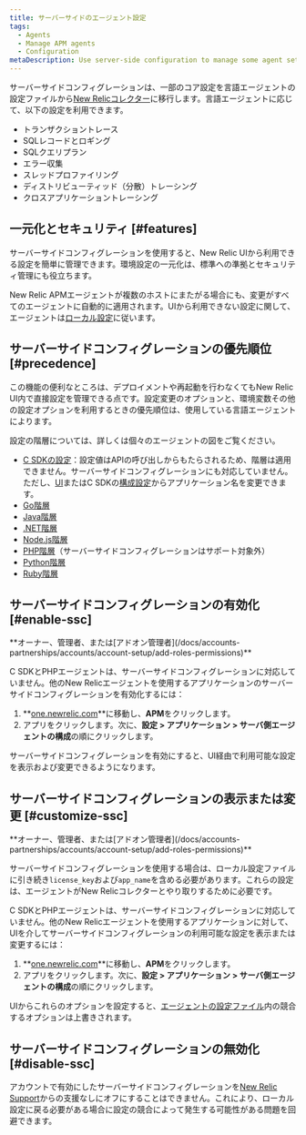 ```yaml
---
title: サーバーサイドのエージェント設定
tags:
  - Agents
  - Manage APM agents
  - Configuration
metaDescription: Use server-side configuration to manage some agent settings via the New Relic UI instead of the config file. Not available for PHP and C SDK.
---
```


サーバーサイドコンフィグレーションは、一部のコア設定を言語エージェントの設定ファイルから[New Relicコレクター](/docs/accounts-partnerships/education/getting-started-new-relic/glossary#collector)に移行します。言語エージェントに応じて、以下の設定を利用できます。

* トランザクショントレース
* SQLレコードとロギング
* SQLクエリプラン
* エラー収集
* スレッドプロファイリング
* ディストリビューティッド（分散）トレーシング
* クロスアプリケーショントレーシング

## 一元化とセキュリティ [#features]

サーバーサイドコンフィグレーションを使用すると、New Relic UIから利用できる設定を簡単に管理できます。環境設定の一元化は、標準への準拠とセキュリティ管理にも役立ちます。

New Relic APMエージェントが複数のホストにまたがる場合にも、変更がすべてのエージェントに自動的に適用されます。UIから利用できない設定に関して、エージェントは[ローカル設定](/docs/agents/manage-apm-agents/configuration/configure-agent)に従います。

## サーバーサイドコンフィグレーションの優先順位 [#precedence]

この機能の便利なところは、デプロイメントや再起動を行わなくてもNew Relic UI内で直接設定を管理できる点です。設定変更のオプションと、環境変数その他の設定オプションを利用するときの優先順位は、使用している言語エージェントによります。

設定の階層については、詳しくは個々のエージェントの図をご覧ください。

* [C SDKの設定](/docs/agents/c-sdk/install-configure/c-sdk-configuration)：設定値はAPIの呼び出しからもたらされるため、階層は適用できません。サーバーサイドコンフィグレーションにも対応していません。ただし、[UI](/docs/agents/c-sdk/install-configure/c-sdk-configuration#change-ui)またはC SDKの[構成設定](/docs/agents/c-sdk/install-configure/c-sdk-configuration#change-app-name)からアプリケーション名を変更できます。
* [Go階層](/docs/agents/go-agent/instrumentation/go-agent-configuration#options)
* [Java階層](/docs/agents/java-agent/configuration/java-agent-configuration-config-file#config-options-precedence)
* [.NET階層](/docs/agents/net-agent/installation-configuration/net-agent-configuration#config-options-precedence)
* [Node.js階層](/docs/agents/nodejs-agent/installation-configuration/configuring-nodejs#hierarchy)
* [PHP階層](/docs/agents/php-agent/configuration/php-agent-configuration#config-options-precedence)（サーバーサイドコンフィグレーションはサポート対象外）
* [Python階層](/docs/agents/python-agent/installation-configuration/python-agent-configuration#options)
* [Ruby階層](/docs/agents/ruby-agent/installation-configuration/ruby-agent-configuration#Options)

## サーバーサイドコンフィグレーションの有効化 [#enable-ssc]

<Callout variant="tip">
  **オーナー、管理者、または[アドオン管理者](/docs/accounts-partnerships/accounts/account-setup/add-roles-permissions)**
</Callout>

C SDKとPHPエージェントは、サーバーサイドコンフィグレーションに対応していません。他のNew Relicエージェントを使用するアプリケーションのサーバーサイドコンフィグレーションを有効化するには：

1. **[one.newrelic.com](https://one.newrelic.com)**に移動し、**APM**をクリックします。
2. アプリをクリックします。次に、**設定 > アプリケーション > サーバ側エージェントの構成**の順にクリックします。

サーバーサイドコンフィグレーションを有効にすると、UI経由で利用可能な設定を表示および変更できるようになります。

## サーバーサイドコンフィグレーションの表示または変更 [#customize-ssc]

<Callout variant="tip">
  **オーナー、管理者、または[アドオン管理者](/docs/accounts-partnerships/accounts/account-setup/add-roles-permissions)**
</Callout>

サーバーサイドコンフィグレーションを使用する場合は、ローカル設定ファイルに引き続き`license_key`および`app_name`を含める必要があります。これらの設定は、エージェントがNew Relicコレクターとやり取りするために必要です。

C SDKとPHPエージェントは、サーバーサイドコンフィグレーションに対応していません。他のNew Relicエージェントを使用するアプリケーションに対して、UIを介してサーバーサイドコンフィグレーションの利用可能な設定を表示または変更するには：

1. **[one.newrelic.com](https://one.newrelic.com)**に移動し、**APM**をクリックします。
2. アプリをクリックします。次に、**設定 > アプリケーション > サーバ側エージェントの構成**の順にクリックします。

UIからこれらのオプションを設定すると、[エージェントの設定ファイル](#precedence)内の競合するオプションは上書きされます。

## サーバーサイドコンフィグレーションの無効化 [#disable-ssc]

アカウントで有効にしたサーバーサイドコンフィグレーションを[New Relic Support](http://support.newrelic.com)からの支援なしにオフにすることはできません。これにより、ローカル設定に戻る必要がある場合に設定の競合によって発生する可能性がある問題を回避できます。